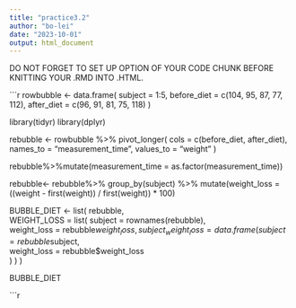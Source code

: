 ```yaml
---
title: "practice3.2"
author: "bo-lei"
date: "2023-10-01"
output: html_document
---
```


DO NOT FORGET TO SET UP OPTION OF YOUR CODE CHUNK BEFORE KNITTING YOUR .RMD INTO .HTML.


```r

rowbubble <- data.frame(
  subject = 1:5,
  before_diet = c(104, 95, 87, 77, 112),
  after_diet = c(96, 91, 81, 75, 118)
   )

library(tidyr)
library(dplyr)

rebubble <- rowbubble %>%
  pivot_longer(
  cols = c(before_diet, after_diet),
  names_to = "measurement_time",
  values_to = "weight"
    )

rebubble%>%mutate(measurement_time = as.factor(measurement_time)) 

rebubble<- rebubble%>%
  group_by(subject) %>%
   mutate(weight_loss = ((weight - first(weight)) / first(weight)) * 100)


BUBBLE_DIET <- list(
    rebubble,  
    WEIGHT_LOSS = list(
    subject = rownames(rebubble),                
    weight_loss = rebubble$weight_loss,       
    subject_weight_loss = data.frame(
    subject = rebubble$subject,             
    weight_loss = rebubble$weight_loss     
      ) ) )

BUBBLE_DIET

```r
